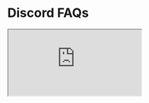 # Discord FAQs

<iframe
  style={{
    borderRadius: '8px',
    border: ' 1px solid rgba(0, 0, 0, 0.1)',
    aspectRatio: 736 / 585,
    width: '100%',
    height: '100%',
  }}
  src="https://gluestack.forumify.io/"
  allowFullScreen
/>